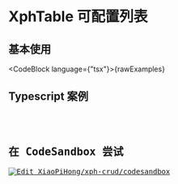
# XphTable 可配置列表

## 基本使用

<CodeBlock language={"tsx"}>{rawExamples}</CodeBlock>

## Typescript 案例

<div id="docs-comp-table-base" style={{ position: "relative" }}>
  <pre>
    <DemoWrapper>
      <Table />
    </DemoWrapper>
  </pre>
</div>

## 在 CodeSandbox 尝试

[![Edit XiaoPiHong/xph-crud/codesandbox](https://codesandbox.io/static/img/play-codesandbox.svg)](https://codesandbox.io/p/github/XiaoPiHong/xph-crud/codesandbox?embed=1&file=%2Fexamples%2Fdemo%2Ftable%2Ftable.tsx)
